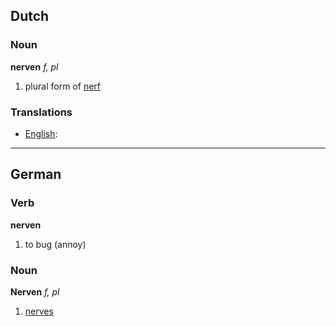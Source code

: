 ==Dutch==
===Noun===

'''nerven''' ''f, pl''

# plural form of [[nerf]]

===Translations===
*[[English]]: [[]]

----
==German==
===Verb===
'''nerven'''

#to bug (annoy)

===Noun===
'''Nerven''' ''f, pl''

#[[nerves]]